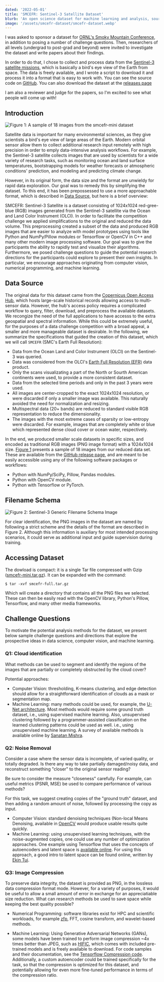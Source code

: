 ```yaml
---
dated: '2022-05-01'
title: 'SMCEFR: Sentinel-3 Satellite Dataset'
blurb: 'An open science dataset for machine learning and analysis, sourced from the Sentinel-3 mission data.'
image: '/assets/smcefr-dataset/smcefr-dataset.webp'
---
```


I was asked to sponsor a dataset for [ORNL's Smoky Mountain Conference](https://smc-datachallenge.ornl.gov/), in addition to posing a number of challenge questions. Then, researchers of all levels (undergrad to post-grad and beyond) were invited to investigate the dataset and write papers about their findings.

In order to do that, I chose to collect and process data from the [Sentinel-3 satellite missions](https://en.wikipedia.org/wiki/Sentinel-3), which is basically a bird's eye view of the Earth from space. The data is freely available, and I wrote a script to download it and process it into a format that is easy to work with. You can see the source code on [GitHub](https://github.com/cadebrown/smcefr). You can also download the dataset at the [releases page](https://github.com/cadebrown/smcefr/releases)

I am also a reviewer and judge for the papers, so I'm excited to see what people will come up with!

## Introduction

![Figure 1: A sample of 18 images from the `smcefr-mini` dataset](/assets/smcefr-dataset/smcefr-dataset.webp)

Satellite data is important for many environmental sciences, as they give scientists a bird's eye view of large areas of the Earth. Modern orbital sensor allow them to collect additional research input remotely with high precision in order to emply data-intensive analysis workflows. For example, the Sentinel-3 satellite collects images that are used by scientists for a wide variety of research tasks, such as monitoring ocean and land surface temperatures, bootstrapping models for weather forecasts or atmospheric conditions' prediction, and modeling and predicting climate change.

However, in its original form, the data size and the format are unwieldy for rapid data exploration. Our goal was to remedy this by simplifying the dataset. To this end, it has been prepossessed to use a more approachable format, which is described in [Data Source](#data-source), but here is a brief overview:

SMCEFR: Sentinel-3 Satellite is a dataset consisting of 1024x1024 red-gree-blue (RGB) images generated from the Sentinel-3 satellite via the Ocean and Land Color Instrument (OLCI). In order to facilitate the competition challenge we applied simplifications to the original and reduced the data volume. This preprocessing created a subset of the data and produced RGB images that are easier to analyze with model prototypes using tools like Python and NumPy/Pillow modules or Tensorflow or OpenCV in C++ and many other modern image processing software. Our goal was to give the participants the ability to rapidly test and visualize their algorithms. Furthermore, we posed challenge questions to guide the potential research directions for the participants could explore to present their own insights. In particular, we encourage approaches originating from computer vision, numerical programming, and machine learning.

## Data Source

The original data for this dataset came from the [Copernicus Open Access Hub](https://scihub.copernicus.eu/), which hosts large-scale historical records allowing access to multi-sensor data. However, the hub's access policy requires a complicated workflow to query, filter, download, and preprocess the available datasets. We recongize the need of the full applications to have accesss to the extra geospatial and spectral information. While this could be extremely useful, for the purposes of a data challenge competition with a broad appeal, a smaller and more manageable dataset is desirable. In the following, we summarize the specifications that guided the creation of this dataset, which we will call `SMCEFR` (SMC's Earth Full Resolution):

* Data from the Ocean Land and Color Instrument (OLCI) on the Sentinel-3 was queried.
* Data was considered from the OLCI's [Earth Full Resolution (EFR)](https://sentinels.copernicus.eu/web/sentinel/technical-guides/sentinel-3-olci/level-1/fr-or-rr-toa-radiances) data product.
* Only the scans visualizating a part of the North or Sourth American continents were used, to provide a more consistent dataset.
* Data from the selected time periods and only in the past 3 years were used.
* All images are center-cropped to the exact 1024x1024 resolution, or were discarded if only a smaller image was available. This naturally avoided the need for normalization and resizing. 
* Multispectral data (20+ bands) are reduced to standard visible RGB representation to reduce the dimensionality.
* The images with the most extreme cases of sparsity or low-entropy were discarded. For example, images that are completely white or blue which represented dense cloud cover or ocean water, respectively.

In the end, we produced smaller scale datasets in specific sizes, and encoded as traditional RGB images (PNG image format) with a 1024x1024 size. [Figure 1](#introduction) presents a sample of 18 images from our reduced data set. These are available from the [GitHub release page](https://github.com/cadebrown/smcefr/releases), and are meant to be easily accessible using any of the following software packages or workflows:

* Python with NumPy/SciPy, Pillow, Pandas modules.
* Python with OpenCV module.
* Python with Tensorflow or PyTorch.

## Filename Schema

![Figure 2: Sentinel-3 Generic Filename Schema Image](/assets/smcefr-dataset/smcefr-dataset-schema.webp)

For clear identification, the PNG images in the dataset are named by followiing a strict scheme and the details of the format are described in Figure 2. Although this information is auxiliary for most intended processing scenarios, it could serve as additional input and guide supervision during training.

## Accessing Dataset

The dowload is compact: it is a single Tar file compressed with Gzip ([smcefr-mini.tar.gz](smcefr-mini.tar.gz)). It can be expanded with the command: 

```shell
$ tar -xvf smcefr-full.tar.gz
```

Which will create a directory that contains all the PNG files we selected. These can then be easily read with the OpenCV library, Python's Pillow, Tensorflow, and many other media frameworks.

## Challenge Questions

To motivate the potential analysis methods for the dataset, we present below sample challenge questions and directions that explore the prospective ideas in data science, computer vision, and machine learning.

### Q1: Cloud identification

What methods can be used to segment and identify the regions of the images that are partially or completely obstructed by the cloud cover?

Potential approaches:

* Computer Vision: thresholding, K-means clustering, and edge detection should allow for a straightforward identification of clouds as a mask or segmentation map.
* Machine Learning: many methods could be used, for example, the [U-Net architecture](https://arxiv.org/pdf/1505.04597.pdf). Most methods would require some ground truth dataset, i.e., using supervised machine learning. Also, unsupervised clustering followed by a programmer-assisted classification on the learned clustering patterns could be used as well. i.e., using unsupervised machine learning. A survey of available methods is available online by [Sanatan Mishra](https://towardsdatascience.com/unsupervised-learning-and-data-clustering-eeecb78b422a).

### Q2: Noise Removal

Consider a case where the sensor data is incomplete, of varied quality, or totally degraded. Is there any way to take partially damaged/noisy data, and reconstruct something "closer" to the original sensor reading?

Be sure to consider the measure "closeness" carefully. For example, can useful metrics (PSNR, MSE) be used to compare performance of various methods?

For this task, we suggest creating copies of the "ground truth" dataset, and then adding a random amount of noise, followed by processing the copy as input.

* Computer Vision: standard denoising techniques (Non-local Means Denoising, available in [OpenCV](https://docs.opencv.org/3.4/d5/d69/tutorial_py_non_local_means.html) would produce usable results quite quickly.
* Machine Learning: using unsupervised learning techniques, with the noise-augmented copies, one could use any number of optimization approaches. One example using Tensorflow that uses the concepts of autoencoders and latent space is [available online](https://www.easy-tensorflow.com/tf-tutorials/autoencoders/noise-removal). For using this approach, a good intro to latent space can be found online, written by [Ekin Tui](https://towardsdatascience.com/understanding-latent-space-in-machine-learning-de5a7c687d8d).

### Q3: Image Compression

To preserve data integrity, the dataset is provided as PNG, in the lossless data compression format mode. However, for a variety of purposes, it would be useful to allow a small amount of error in exchange for an appreciatiable size reduction. What can research methods be used to save space while keeping the best quality possible?

* Numerical Programming: software libraries exist for HPC and scientific workloads, for example [zfp](https://computing.llnl.gov/projects/zfp), FFT, cosine transform, and wavelet-based methods.

* Machine Learning: Using Generative Adversarial Networks (GANs), some models have been trained to perform image compression ~4x times better than JPEG, such as [HIFIC](https://hific.github.io/), which comes with included pre-trained models and is freely available to download. For code samples and their documentation, see the [Tensorflow Compression code](https://github.com/tensorflow/compression/tree/master/models/hific). Additionally, a custom autoencoder could be trained specifically for the task, so that the compression is optimized for this dataset, and potentially allowing for even more fine-tuned performance in terms of the compression ratio.
